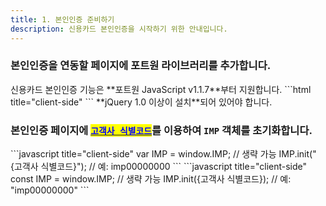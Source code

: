 ```yaml
---
title: 1. 본인인증 준비하기
description: 신용카드 본인인증을 시작하기 위한 안내입니다.
---
```



### 본인인증을 연동할 페이지에 포트원 라이브러리를 추가합니다.

<Hint style="info">
신용카드 본인인증 기능은 **포트원 JavaScript v1.1.7**부터 지원합니다.

</Hint>

<Tabs>
<Tab title="HTML">
```html title="client-side"
<!-- jQuery -->
<script type="text/javascript" src="https://code.jquery.com/jquery-1.12.4.min.js" ></script>
<!-- iamport.payment.js -->
<script type="text/javascript" src="https://cdn.iamport.kr/js/iamport.payment-{SDK-최신버전}.js"></script>
```

</Tab>
</Tabs>

<Hint style="danger">
**jQuery 1.0 이상이 설치**되어 있어야 합니다.

</Hint>

### 본인인증 페이지에 [<mark style="color:blue;">`고객사 식별코드`</mark>](../../ready/readme#4-포트원-연동정보-확인하기)를 이용하여 `IMP` 객체를 초기화합니다.

<Tabs>
<Tab title="JavaScript">
```javascript title="client-side"
var IMP = window.IMP; // 생략 가능
IMP.init("{고객사 식별코드}"); // 예: imp00000000
```

</Tab>

<Tab title="ES Next">
```javascript title="client-side"
 const IMP = window.IMP; // 생략 가능
 IMP.init({고객사 식별코드}); // 예: "imp00000000"
```

</Tab>
</Tabs>
